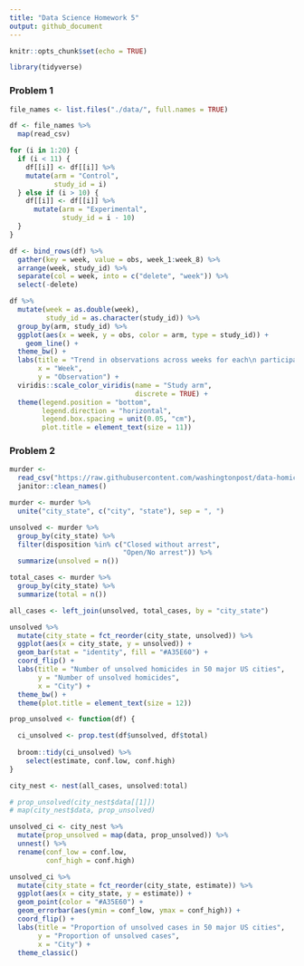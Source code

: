 ```yaml
---
title: "Data Science Homework 5"
output: github_document
---
```


```r
knitr::opts_chunk$set(echo = TRUE)

library(tidyverse)
```

### Problem 1

```r
file_names <- list.files("./data/", full.names = TRUE)

df <- file_names %>% 
  map(read_csv)

for (i in 1:20) {
  if (i < 11) {
    df[[i]] <- df[[i]] %>% 
    mutate(arm = "Control", 
           study_id = i)
  } else if (i > 10) {
    df[[i]] <- df[[i]] %>% 
      mutate(arm = "Experimental", 
             study_id = i - 10)
  }
}

df <- bind_rows(df) %>% 
  gather(key = week, value = obs, week_1:week_8) %>% 
  arrange(week, study_id) %>% 
  separate(col = week, into = c("delete", "week")) %>% 
  select(-delete)
```

```r
df %>% 
  mutate(week = as.double(week), 
         study_id = as.character(study_id)) %>% 
  group_by(arm, study_id) %>% 
  ggplot(aes(x = week, y = obs, color = arm, type = study_id)) + 
    geom_line() + 
  theme_bw() + 
  labs(title = "Trend in observations across weeks for each\n participant stratified by study arm",
       x = "Week", 
       y = "Observation") + 
  viridis::scale_color_viridis(name = "Study arm",
                               discrete = TRUE) + 
  theme(legend.position = "bottom", 
        legend.direction = "horizontal", 
        legend.box.spacing = unit(0.05, "cm"),
        plot.title = element_text(size = 11))
```


### Problem 2

```r
murder <- 
  read_csv("https://raw.githubusercontent.com/washingtonpost/data-homicides/master/homicide-data.csv") %>% 
  janitor::clean_names()
```

```r
murder <- murder %>% 
  unite("city_state", c("city", "state"), sep = ", ")

unsolved <- murder %>% 
  group_by(city_state) %>% 
  filter(disposition %in% c("Closed without arrest", 
                            "Open/No arrest")) %>% 
  summarize(unsolved = n()) 

total_cases <- murder %>% 
  group_by(city_state) %>%
  summarize(total = n())

all_cases <- left_join(unsolved, total_cases, by = "city_state")
```

```r
unsolved %>% 
  mutate(city_state = fct_reorder(city_state, unsolved)) %>% 
  ggplot(aes(x = city_state, y = unsolved)) + 
  geom_bar(stat = "identity", fill = "#A35E60") + 
  coord_flip() + 
  labs(title = "Number of unsolved homicides in 50 major US cities", 
       y = "Number of unsolved homicides", 
       x = "City") + 
  theme_bw() + 
  theme(plot.title = element_text(size = 12))
```

```r
prop_unsolved <- function(df) {

  ci_unsolved <- prop.test(df$unsolved, df$total)
  
  broom::tidy(ci_unsolved) %>% 
    select(estimate, conf.low, conf.high)
}

city_nest <- nest(all_cases, unsolved:total)

# prop_unsolved(city_nest$data[[1]])
# map(city_nest$data, prop_unsolved)

unsolved_ci <- city_nest %>% 
  mutate(prop_unsolved = map(data, prop_unsolved)) %>% 
  unnest() %>% 
  rename(conf_low = conf.low, 
         conf_high = conf.high)

unsolved_ci %>% 
  mutate(city_state = fct_reorder(city_state, estimate)) %>% 
  ggplot(aes(x = city_state, y = estimate)) + 
  geom_point(color = "#A35E60") + 
  geom_errorbar(aes(ymin = conf_low, ymax = conf_high)) + 
  coord_flip() + 
  labs(title = "Proportion of unsolved cases in 50 major US cities", 
       y = "Proportion of unsolved cases", 
       x = "City") + 
  theme_classic() 
```















